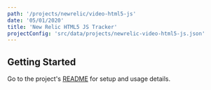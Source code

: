 ```yaml
---
path: '/projects/newrelic/video-html5-js'
date: '05/01/2020'
title: 'New Relic HTML5 JS Tracker'
projectConfig: 'src/data/projects/newrelic-video-html5-js.json'
---
```


## Getting Started

Go to the project's [README](https://github.com/newrelic/video-html5-js#readme) for setup and usage details.
